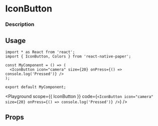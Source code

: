 


# IconButton

### Description

## Usage

```tsx
import * as React from 'react';
import { IconButton, Colors } from 'react-native-paper';

const MyComponent = () => (
  <IconButton icon="camera" size={20} onPress={() => console.log('Pressed')} />
);

export default MyComponent;
```

<Playground
  scope={{ IconButton }}
  code={`
<IconButton
  icon="camera"
  size={20}
  onPress={() => console.log('Pressed')}
/>
`}
/>

## Props
